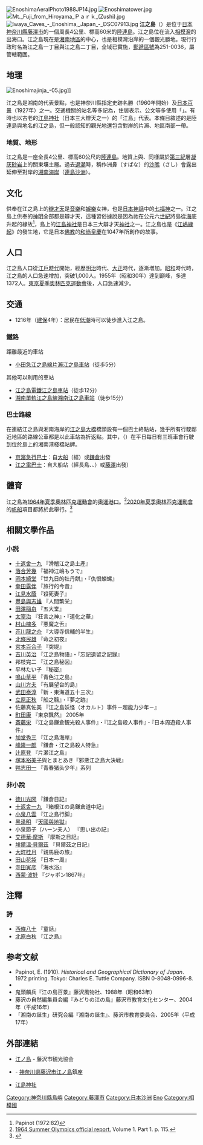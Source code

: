 {{Infobox islands
|name = 江之島
| native name      = 江の島
|image = Ehoshima-Island-Fujisawa-Japan.jpg
|image size = 360px
|image caption = 自{{link-ja|片瀨西濱海水浴場|片瀬西浜・鵠沼海水浴場}}方向遠眺的江之島
|coordinates = {{coord|35|18|0|N|139|28|50|E|region:JP-14_type:isle|display=inline,title}}
|area km2 = 0.38
|coastline_km = 4
|elevation m = 60.4
|location = [[太平洋|太平洋]][[相模湾|相模湾]]
|country = [[日本|日本]]
}}
{{Infobox Settlement
|official_name = 江之島
|settlement_type = [[町|町]]
|native_name = 江の島
|image_skyline =
|imagesize =
|image_caption =
|image_flag =
|image_seal =
| image_map =
| map_caption = 江之島的位置
|pushpin_map = Japan Kanagawa
|latd=35|latm=18|lats=5.61|latNS=N
|longd=139|longm=28|longs=51.13|longEW=E
|subdivision_type = [[國家|國家]]
|subdivision_name = [[File:Flag_of_Japan.svg|border]] [[日本|日本]]
|subdivision_type1 = [[都道府縣|都道府縣]]
|subdivision_name1 = [[File:Flag_of_Kanagawa_Prefecture.svg|border]] [[神奈川縣|神奈川縣]]
|subdivision_type2 = [[市町村|市町村]]
|subdivision_name2 = [[File:Flag_of_Fujisawa,_Kanagawa.svg|border]] [[藤澤市|藤澤市]]
|subdivision_type3 = 地區
|subdivision_name3 = 片瀨地區
|established_title =
|established_date =
|government_type =
|leader_title =
|leader_name =
|area_magnitude =
|area_total_sq_mi =
|area_total_km2 =
|area_land_sq_mi =
|area_land_km2 =
|area_urban_sq_mi =
|area_urban_km2 =
|area_metro_km2 =
|area_metro_sq_mi =
|population_as_of= 2016年（平成28年）7月1日
|population_footnotes = <ref name="jinkou">{{cite web|url=http://www.city.fujisawa.kanagawa.jp/bunsho/shise/toke/jinko/jinko/|title=藤沢市｜藤沢市の人口と世帯数|accessdate=2016-07-24|publisher=藤沢市|archive-date=2020-11-18|archive-url=https://web.archive.org/web/20201118010220/http://www.city.fujisawa.kanagawa.jp/bunsho/shise/toke/jinko/jinko/|dead-url=no}} 町丁字別人口と世帯数（国勢調査を基準とした推計値）2016年（平成28年） 7月より。</ref>
|population_total = 365
|population_urban =
|population_metro =
|population_density_sq_mi =
|population_density_km2 = 960.53
| timezone = [[日本標準時間|JST]]
| utc_offset = +9
|timezone_DST =
|utc_offset_DST =
|elevation_footnotes=
|elevation_m =
|elevation_ft =
|postal_code_type = [[郵遞區號|郵遞區號]]
|postal_code = 251-0036
|area_code = 0466（藤澤MA）
|registration_plate = 湘南
|website =
|footnotes = ※座標在江之島郵便局附近<!--Google Earthで調査-->
}}
[[File:EnoshimaAeralPhoto1988JP14.jpg|thumb]]
[[File:Enoshimatower.jpg|thumb]]
[[File:Mt._Fuji_from_Hiroyama_Ｐａｒｋ_(Zushi).jpg|thumb]]
[[File:Iwaya_Caves_-_Enoshima,_Japan_-_DSC07913.jpg|thumb]]
'''江之島'''（{{jpn|j=江の島、江ノ島|hg=えのしま}}）是位于[[日本|日本]][[神奈川縣|神奈川縣]][[藤澤市|藤澤市]]的一個周長4公里、標高60米的[[陸連島|陸連島]]。江之島位在{{link-ja|境川 (東京都、神奈川縣)|境川 (東京都・神奈川県)|片瀨江}}流入[[相模灣|相模灣]]的出海口。江之島現在是[[湘南_(日本)|湘南地區]]的中心，也是相模灣沿岸的一個觀光勝地。現行行政町名為江之島一丁目與江之島二丁目，全域已實施{{link-ja|住居表示|住居表示}}，[[郵遞區號|郵遞區號]]為251-0036，屬{{link-ja|藤澤郵局 (神奈川縣)|藤沢郵便局 (神奈川県)|藤澤郵局}}管轄範圍。

==地理==
[[File:Enoshimajinja_-05.jpg|thumb]]]]

江之島是湘南的代表景點，也是神奈川縣指定史跡名勝（1960年開始）及[[日本百景|日本百景]]（1927年）之一。交通機關的站名等多記為{{lang|ja|'''江ノ島'''}}，住居表示、公文等多使用「{{lang|ja|江の島}}」。有時也以古老的[[江島神社|江島神社]]（日本三大辯天之一）的「江島」代表。本條目敘述的是陸連島與地名的江之島，但一般認知的觀光地還包含對岸的片瀨、{{link-ja|鵠沼|鵠沼}}地區南部一帶。

=== 地質、地形 ===
江之島是一座全長4公里、標高60公尺的[[陸連島|陸連島]]。地質上與{{link-ja|三浦丘陵|三浦丘陵}}、{{link-ja|多摩丘陵|多摩丘陵}}同樣屬於[[第三紀|第三紀]]層[[凝灰岩|凝灰]][[砂岩|砂岩]]上的關東壤土層。過去[[潮汐|退潮]]時，稱作洲鼻（すばな）的[[沙嘴|沙嘴]]（さし）會露出延伸至對岸的[[湘南海岸|湘南海岸]]（[[連島沙洲|連島沙洲]]）。<!--[[關東大地震|關東大地震]]島嶼隆起後，地続き傾向にある。対岸の[[境川_(東京都・神奈川県)|片瀬川]]河口付近の形状が時代とともに変遷し、[[潮汐|満潮]]のときのみ冠水した時期、常時陸続きとなった時期とあり、砂嘴の位置も移動している（2009年（平成21年）5月現在、砂嘴の位置は江の島側で2000年代初頭よりもやや東に移動しており、満潮時には冠水する）。島の周囲は切り立った海蝕崖に囲まれ、ことに[[波浪|波浪]]の力を強く受ける島の南部には下部には海蝕台（波蝕台）が発達する。1923年（大正12年）の[[関東地震#大正関東地震|関東地震]]の隆起で海面上に海蝕台が姿を現し、隆起海蝕台（岩棚）となった。ここは観光客の休憩や磯遊び、磯釣りの場を提供する。海蝕崖の下部には[[断層|断層]]線などの弱線に沿って波浪による[[侵食|侵食]]が進み、[[海蝕洞|海蝕洞]]が見られる場所があり、「岩屋」と呼ばれている。さらに侵食が著しくなると、海蝕洞が崩壊し、大きな谷状の地形となる。江の島の中央部には南北から侵食が進んで島を分断するような地形があり、「山二つ」と呼ばれている。これより東部を「東山」、西部を「西山」と呼ぶ。東山の北東部には北西 - 南東方向の平行する3本の断層と、それに直交する断層が想定され、地形・地質を複雑にしている。-->

==文化==
供奉在江之島上的[[辯才天|辯才天]]是[[音樂|音樂]]和[[娛樂|娛樂]]女神，也是[[日本神話|日本神話]]中的[[七福神|七福神]]之一。江之島上供奉的[[神明|神明]]全部都是辯才天，這種習俗據說是因為祂在公元六[[世紀|世紀]]將島從[[海|海]]底升起的緣故<ref>Papinot (1972:82)</ref>，島上的[[江島神社|江島神社]]是日本三大辯才天[[神社|神社]]之一。江之島也是《[[江嶋縁起|江嶋縁起]]》的發生地，它是日本[[佛教|佛教]]的[[和尚|和尚]][[皇慶|皇慶]]在1047年所創作的故事。

==人口==
江之島人口從[[江戶時代|江戶時代]]開始，經歷[[明治|明治]]時代、[[大正|大正]]時代，逐漸増加。[[昭和|昭和]]時代時，江之島的人口急速增加，突破1,000人。1955年（昭和30年）達到巔峰，多達1372人。[[1964年夏季奧林匹克運動會|東京夏季奧林匹克運動會]]後，人口急速減少。

== 交通 ==
*1216年（[[建保|建保]]4年）：居民在[[低潮|低潮]]時可以徒歩進入江之島。

=== 鐵路 ===
;距離最近的車站
*[[小田急江之島線|小田急江之島線]][[片瀨江之島車站|片瀨江之島車站]]（徒歩5分）
;其他可以利用的車站
*[[江之島電鐵線|江之島電鐵]][[江之島車站|江之島車站]]（徒歩12分）
*[[湘南單軌江之島線|湘南單軌江之島線]][[湘南江之島車站|湘南江之島車站]]（徒歩15分）

=== 巴士路線 ===
在連結江之島與湘南海岸的[[江之島大橋|江之島大橋]]橋頭設有一個巴士終點站，幾乎所有行駛鄰近地區的路線公車都是以此車站為折返點。其中，{{link-ja|江之島巴士|江ノ電バス}}（{{lang|ja|江ノ電バス}}）在平日每日有三班車會行駛到位於島上的湘南港棧橋站牌。
*[[京濱急行巴士|京濱急行巴士]]：自[[大船站|大船]]〔經{{link-ja|京濱急行線|京浜急行線|舊京急自動車道}}）或[[鎌倉站|鎌倉]]出發
*[[江之電巴士|江之電巴士]]：自大船站（經長島、{{link-ja|手廣|手広}}、{{link-ja|腰越|腰越}}）或[[藤澤站|藤澤]]出發）

==體育==
江之島為[[1964年夏季奧林匹克運動會|1964年夏季奧林匹克運動會]]的[[1964年夏季奧林匹克運動會帆船比賽|奧運港口]]。<ref>[http://www.la84foundation.org/6oic/OfficialReports/1964/or1964v1pt1.pdf 1964 Summer Olympics official report.] {{webarchive|url=https://web.archive.org/web/20100707162648/http://www.la84foundation.org/6oic/OfficialReports/1964/or1964v1pt1.pdf |date=2010-07-07 }} Volume 1. Part 1. p. 115.</ref>[[2020年夏季奧林匹克運動會|2020年夏季奧林匹克運動會]]的[[2020年夏季奧林匹克運動會帆船比賽|帆船]]項目都將於此舉行。<ref>{{cite news|title=東京五輪、26競技の会場決定　自転車・サッカー除き|url=http://www.nikkei.com/article/DGXLSSXK10834_Y5A600C1000000/|accessdate=9 June 2015|work=Nihon Keizai Shimbun|date=9 June 2015|archive-date=2015-06-10|archive-url=https://web.archive.org/web/20150610030918/http://www.nikkei.com/article/DGXLSSXK10834_Y5A600C1000000/|dead-url=no}}</ref>

== 相關文學作品 ==
=== 小説 ===
*[[十返舍一九|十返舍一九]] 『滑稽江之島土產』
*[[落合芳幾|落合芳幾]] 『福神江嶋もうで』
*[[岡本綺堂|岡本綺堂]] 『廿九日的牡丹餅』・『仇恨蠑螺』
*[[幸田露伴|幸田露伴]] 『旅行的今昔』
*[[江見水蔭|江見水蔭]] 『殺死妻子』
*[[豐島與志雄|豐島與志雄]] 『人間繁栄』
*[[田澤稲舟|田澤稲舟]] 『五大堂』
*[[太宰治|太宰治]] 『狂言之神』・『道化之華』
*[[村山槐多|村山槐多]] 『悪魔之舌』
*[[芥川龍之介|芥川龍之介]] 『大導寺信輔的半生』
*[[北條民雄|北條民雄]] 『命之初夜』
*[[宮本百合子|宮本百合子]] 『突堤』
*[[吉川英治|吉川英治]] 『江之島物語』・『忘記遺留之記錄』
*邦枝完二 『江之島秘図』
*平林たい子 『秘密』
*[[鳴山草平|鳴山草平]] 『青色江之島』
*[[山川方夫|山川方夫]] 『有展望台的島』
*[[武田泰淳|武田泰淳]] 『新・東海道五十三次』
*[[立原正秋|立原正秋]] 『船之翳』・『夢之跡』
*佐藤真佐美 『江之島妖怪（オカルト）事件－超能力少年－』
*[[町田康|町田康]] 『東京飄然』 2005年
*[[斎藤栄|斎藤栄]] 『江之島鎌倉観光殺人事件』・『江之島殺人事件』・『日本周遊殺人事件』
*[[加堂秀三|加堂秀三]] 『江之島海岸』
*[[峰隆一郎|峰隆一郎]] 『鎌倉・江之島殺人特急』
*[[辻原登|辻原登]] 『片瀬江之島』
*[[塚本裕美子|塚本裕美子]]與とまとあき『邪悪江之島大決戦』
*[[鸭志田一|鸭志田一]] 『青春猪头少年』系列

=== 非小說 ===
*[[徳川光圀|徳川光圀]] 『鎌倉日記』
*[[十返舎一九|十返舎一九]] 『箱根江の島鎌倉道中記』
*[[小泉八雲|小泉八雲]] 『江之島行脚』
*[[黑泽明|黑泽明]] 『[[天國與地獄_(電影)|天國與地獄]]』
*小泉節子（ハーン夫人） 『思い出の記』
*[[艾德華·摩斯|艾德華·摩斯]] 『摩斯之日記』
*[[埃爾溫·貝爾茲|埃爾溫·貝爾茲]] 『貝爾茲之日記』
*[[大町桂月|大町桂月]] 『親馬鹿の旅』
*[[田山花袋|田山花袋]] 『日本一周』
*[[寺田寅彦|寺田寅彦]] 『海水浴』
*[[西蒙·波娃|西蒙·波娃]] 『ジャポン1867年』

== 注釋 ==
{{Reflist}}

=== 詩 ===
*[[西條八十|西條八十]] 『童話』
*[[北原白秋|北原白秋]] 『江之島』

== 参考文献 ==
{{refbegin}}
* Papinot, E. (1910). ''Historical and Geographical Dictionary of Japan''. 1972 printing. Tokyo: Charles E. Tuttle Company. ISBN 0-8048-0996-8.
* {{cite book |last=Sabin |first=Burritt |title=A Historical Guide to Yokohama |publisher=Yurindo |location=Yokohama |year=2002 |isbn=4-89660-172-6}}
*鬼頭麟兵『江の島百景』藤沢風物社、1988年（昭和63年）
*藤沢の自然編集員会編『みどりの江の島』藤沢市教育文化センター、2004年（平成16年）
*「湘南の誕生」研究会編『湘南の誕生』、藤沢市教育委員会、2005年（平成17年）
{{refend}}

== 外部連結 ==
{{commons category|Enoshima}}
* [http://www.fujisawa-kanko.jp/spot/spot01.html 江ノ島] {{Wayback|url=http://www.fujisawa-kanko.jp/spot/spot01.html |date=20190329102947 }} - 藤沢市観光協会
* {{Wayback|url=http://www.kodamajinja.org/ |date=20150925133048 |title= 児玉神社（公式サイト） }} - [[神奈川県|神奈川県]][[藤沢市|藤沢市]][[江ノ島|江ノ島]]鎮座
* [http://www.enoshimajinja.or.jp/ 江島神社] {{Wayback|url=http://www.enoshimajinja.or.jp/ |date=20210417122658 }}

{{Pacific Islands}}
{{Authority control}}
[[Category:神奈川縣島嶼|Category:神奈川縣島嶼]]
[[Category:藤澤市|Category:藤澤市]]
[[Category:日本沙洲|Category:日本沙洲]]
[[Category:日本百景|Eno]]
[[Category:相模國|Category:相模國]]